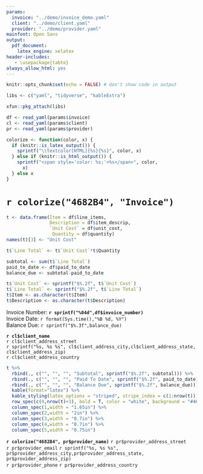 ```yaml
---
params:
  invoice: "../demo/invoice_demo.yaml"
  client: "../demo/client.yaml"
  provider: "../demo/provider.yaml"
mainfont: Open Sans
output: 
  pdf_document:
    latex_engine: xelatex
header-includes:
   - \usepackage{tabto}
always_allow_html: yes
---
```


```r
knitr::opts_chunk$set(echo = FALSE) # don't show code in output

libs <- c("yaml", "tidyverse", "kableExtra")

xfun::pkg_attach(libs)

df <- read_yaml(params$invoice)
cl <- read_yaml(params$client)
pr <- read_yaml(params$provider)
```

```r
colorize <- function(color, x) {
  if (knitr::is_latex_output()) {
    sprintf("\\textcolor[HTML]{%s}{%s}", color, x)
  } else if (knitr::is_html_output()) {
    sprintf("<span style='color: %s;'>%s</span>", color, 
      x)
  } else x
}
```

# `r colorize("4682B4", "Invoice")`

```r
t <- data.frame(Item = df$line_items,
                Description = df$item_descrip,
                `Unit Cost` = df$unit_cost,
                 Quantity = df$quantity)
names(t)[3] <- "Unit Cost"

t$`Line Total` <- t$`Unit Cost`*t$Quantity

subtotal <- sum(t$`Line Total`)
paid_to_date <- df$paid_to_date
balance_due <- subtotal-paid_to_date

t$`Unit Cost` <- sprintf("$%.2f", t$`Unit Cost`)
t$`Line Total` <- sprintf("$%.2f", t$`Line Total`)
t$Item <- as.character(t$Item)
t$Description <- as.character(t$Description)

```

Invoice Number: \tabto{4cm} **`r sprintf("%04d",df$invoice_number)`**\
Invoice Date:   \tabto{4cm} `r format(Sys.time(),"%B %d, %Y")`\
Balance Due:    \tabto{4cm} `r sprintf("$%.3f",balance_due)`\

\vspace{1cm}

**`r cl$client_name`**\
`r cl$client_address_street`\
`r sprintf("%s, %s %s", cl$client_address_city,cl$client_address_state, cl$client_address_zip)`\
`r cl$client_address_country`\


```r
t %>%
  rbind(., c("", "", "", "Subtotal", sprintf("$%.2f", subtotal))) %>%  
  rbind(., c("", "", "", "Paid To Date", sprintf("$%.2f", paid_to_date))) %>%    
  rbind(., c("", "", "", "Balance Due", sprintf("$%.2f", balance_due))) %>%    
  kable(format="latex") %>%
  kable_styling(latex_options = "striped", stripe_index = c(1:nrow(t))) %>%
  row_spec(c(0,nrow(t)+3), bold = T, color = "white", background = "#4682B4") %>%
  column_spec(1,width = "1.65in") %>%
  column_spec(2,width = "2in") %>%
  column_spec(3,width = "0.7in") %>%
  column_spec(4,width = "0.7in") %>%
  column_spec(5,width = "0.75in") 
```

\vspace{1cm}

**`r colorize("4682B4", pr$provider_name)`** \tabto{6cm} `r pr$provider_address_street`\
`r pr$provider_email` \tabto{6cm} `r sprintf("%s, %s %s", pr$provider_address_city,pr$provider_address_state, pr$provider_address_zip)`\
`r pr$provider_phone` \tabto{6cm} `r pr$provider_address_country`\








